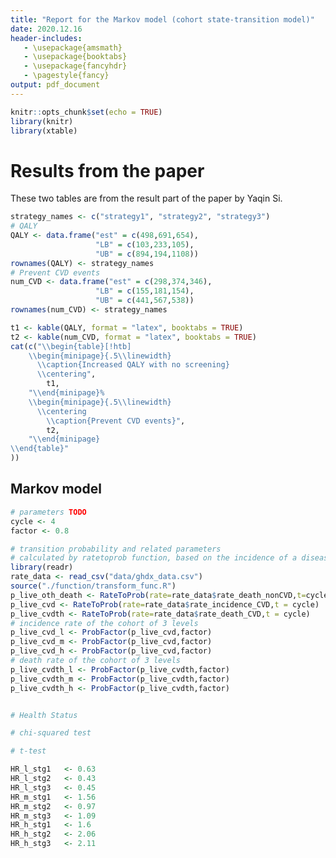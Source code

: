 ```yaml
---
title: "Report for the Markov model (cohort state-transition model)"
date: 2020.12.16
header-includes:
   - \usepackage{amsmath}
   - \usepackage{booktabs}
   - \usepackage{fancyhdr}
   - \pagestyle{fancy}
output: pdf_document
---
```

```r
knitr::opts_chunk$set(echo = TRUE)
library(knitr)
library(xtable)

```


# Results from the paper

These two tables are from the result part of the paper by Yaqin Si.
```r
strategy_names <- c("strategy1", "strategy2", "strategy3")
# QALY
QALY <- data.frame("est" = c(498,691,654),
                   "LB" = c(103,233,105),
                   "UB" = c(894,194,1108))
rownames(QALY) <- strategy_names
# Prevent CVD events
num_CVD <- data.frame("est" = c(298,374,346),
                   "LB" = c(155,181,154),
                   "UB" = c(441,567,538))
rownames(num_CVD) <- strategy_names
```

```r
t1 <- kable(QALY, format = "latex", booktabs = TRUE)
t2 <- kable(num_CVD, format = "latex", booktabs = TRUE)
cat(c("\\begin{table}[!htb]
    \\begin{minipage}{.5\\linewidth}
      \\caption{Increased QALY with no screening}
      \\centering",
        t1,
    "\\end{minipage}%
    \\begin{minipage}{.5\\linewidth}
      \\centering
        \\caption{Prevent CVD events}",
        t2,
    "\\end{minipage} 
\\end{table}"
))  
```

## Markov model

```r
# parameters TODO 
cycle <- 4
factor <- 0.8
```


```r
# transition probability and related parameters
# calculated by ratetoprob function, based on the incidence of a disease and incidence of a death from the Global Burden of Disease Collaborative Network
library(readr)
rate_data <- read_csv("data/ghdx_data.csv")
source("./function/transform_func.R")
p_live_oth_death <- RateToProb(rate=rate_data$rate_death_nonCVD,t=cycle)
p_live_cvd <- RateToProb(rate=rate_data$rate_incidence_CVD,t = cycle)
p_live_cvdth <- RateToProb(rate=rate_data$rate_death_CVD,t = cycle)
# incidence rate of the cohort of 3 levels
p_live_cvd_l <- ProbFactor(p_live_cvd,factor)
p_live_cvd_m <- ProbFactor(p_live_cvd,factor)
p_live_cvd_h <- ProbFactor(p_live_cvd,factor)
# death rate of the cohort of 3 levels
p_live_cvdth_l <- ProbFactor(p_live_cvdth,factor)
p_live_cvdth_m <- ProbFactor(p_live_cvdth,factor)
p_live_cvdth_h <- ProbFactor(p_live_cvdth,factor)



```


```r
# Health Status
```


```r
# chi-squared test

# t-test

```

```r
HR_l_stg1	<- 0.63
HR_l_stg2	<- 0.43
HR_l_stg3	<- 0.45
HR_m_stg1	<- 1.56
HR_m_stg2	<- 0.97
HR_m_stg3	<- 1.09
HR_h_stg1	<- 1.6
HR_h_stg2	<- 2.06
HR_h_stg3	<- 2.11
```

